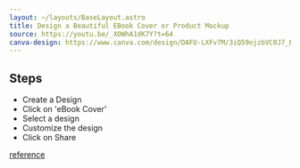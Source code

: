 ```yaml
---
layout: ~/layouts/BaseLayout.astro
title: Design a Beautiful EBook Cover or Product Mockup
source: https://youtu.be/_XOWhA1dK7Y?t=64
canva-design: https://www.canva.com/design/DAFU-LXFv7M/3iQ59ojzbVC0J7_E8GiAYA/edit
---
```


## Steps

- Create a Design
- Click on 'eBook Cover'
- Select a design
- Customize the design
- Click on Share

[reference](https://www.canva.com/design/DAFU-LXFv7M/3iQ59ojzbVC0J7_E8GiAYA/edit)
